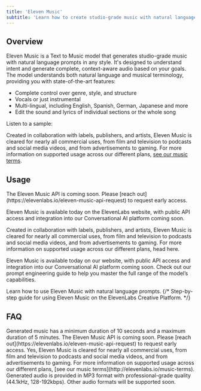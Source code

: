 ```yaml
---
title: 'Eleven Music'
subtitle: 'Learn how to create studio-grade music with natural language prompts in any style with ElevenLabs.'
---
```


## Overview

Eleven Music is a Text to Music model that generates studio-grade music with natural language prompts in any style. It's designed to understand intent and generate complete, context-aware audio based on your goals. The model understands both natural language and musical terminology, providing you with state-of-the-art features:

- Complete control over genre, style, and structure
- Vocals or just instrumental
- Multi-lingual, including English, Spanish, German, Japanese and more
- Edit the sound and lyrics of individual sections or the whole song

Listen to a sample:

<elevenlabs-audio-player
    audio-title="Eleven Outta Ten"
    audio-src="https://github.com/elevenlabs/elevenlabs-docs/raw/refs/heads/main/fern/assets/audio/music-eleven-outta-ten.mp3"
/>

Created in collaboration with labels, publishers, and artists, Eleven Music is cleared for nearly all commercial uses, from film and television to podcasts and social media videos, and from advertisements to gaming. For more information on supported usage across our different plans, [see our music terms](http://elevenlabs.io/music-terms).

## Usage

<Tip>
  The Eleven Music API is coming soon. Please [reach
  out](https://elevenlabs.io/eleven-music-api-request) to request early access.
</Tip>

Eleven Music is available today on the ElevenLabs website, with public API access and integration into our Conversational AI platform coming soon.

Created in collaboration with labels, publishers, and artists, Eleven Music is cleared for nearly all commercial uses, from film and television to podcasts and social media videos, and from advertisements to gaming. For more information on supported usage across our different plans, head here.

Eleven Music is available today on our website, with public API access and integration into our Conversational AI platform coming soon. Check out our prompt engineering guide to help you master the full range of the model’s capabilities.

<CardGroup cols={1}>
  <Card
    title="Prompting guide"
    icon="duotone book-sparkles"
    href="/docs/best-practices/prompting/eleven-music"
  >
    Learn how to use Eleven Music with natural language prompts.
  </Card>
  {/* <Card
    title="Product guide"
    icon="duotone book-user"
    href="/docs/product-guides/playground/eleven-music"
  >
    Step-by-step guide for using Eleven Music on the ElevenLabs Creative Platform.
  </Card> */}
</CardGroup>

## FAQ

<AccordionGroup>
  <Accordion title="What's the maximum duration for generated music?">
    Generated music has a minimum duration of 10 seconds and a maximum duration of 5 minutes.
  </Accordion>
  <Accordion title="Is there an API available?">
    The Eleven Music API is coming soon. Please [reach
    out](https://elevenlabs.io/eleven-music-api-request) to request early access.
  </Accordion>
  <Accordion title="Can I use Eleven Music for my business?">
    Yes, Eleven Music is cleared for nearly all commercial uses, from film and television to
    podcasts and social media videos, and from advertisements to gaming. For more information on
    supported usage across our different plans, [see our music
    terms](http://elevenlabs.io/music-terms).
  </Accordion>
  <Accordion title="What audio formats are supported?">
    Generated audio is provided in MP3 format with professional-grade quality (44.1kHz,
    128-192kbps). Other audio formats will be supported soon.
  </Accordion>
</AccordionGroup>
